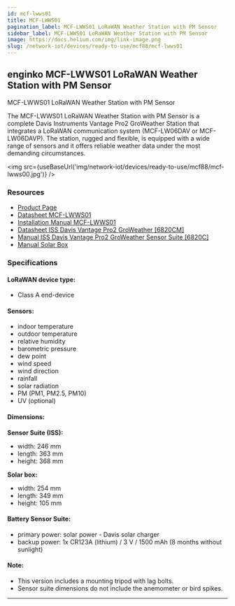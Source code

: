 ```yaml
---
id: mcf-lwws01
title: MCF-LWWS01
pagination_label: MCF-LWWS01 LoRaWAN Weather Station with PM Sensor
sidebar_label: MCF-LWWS01 LoRaWAN Weather Station with PM Sensor
image: https://docs.helium.com/img/link-image.png
slug: /network-iot/devices/ready-to-use/mcf88/mcf-lwws01
---
```



## enginko MCF-LWWS01 LoRaWAN Weather Station with PM Sensor

MCF-LWWS01 LoRaWAN Weather Station with PM Sensor

The MCF-LWWS01 LoRaWAN Weather Station with PM Sensor is a complete Davis Instruments Vantage Pro2
GroWeather Station that integrates a LoRaWAN communication system (MCF-LW06DAV or MCF-LW06DAVP). The
station, rugged and flexible, is equipped with a wide range of sensors and it offers reliable
weather data under the most demanding circumstances.

<img src={useBaseUrl('img/network-iot/devices/ready-to-use/mcf88/mcf-lwws00.jpg')} />

### Resources

- [Product Page](https://enginko.com/en/solutions/weather-station-lorawan-mcf-lwws00/)
- [Datasheet MCF-LWWS01](https://enginko.com/wp-content/uploads/2020/09/enginko%C2%AE_datasheet_MCF-LWWS00-01-02-03_EN013W01.pdf)
- [Installation Manual MCF-LWWS01](https://www.enginko.com/support/doku.php?id=manual_mcf-lwws0x)
- [Datasheet ISS Davis Vantage Pro2 GroWeather [6820CM]](https://cdn.shopify.com/s/files/1/0515/5992/3873/files/6820_6820C_Spec_Sheet_Web.pdf?v=1631307649)
- [Manual ISS Davis Vantage Pro2 GroWeather Sensor Suite [6820C]](https://cdn.shopify.com/s/files/1/0515/5992/3873/files/07395-289_UM_6820.pdf)
- [Manual Solar Box](https://cdn.shopify.com/s/files/1/0515/5992/3873/files/07395-326_IM_06612_06614.pdf)

### Specifications

#### LoRaWAN device type:

- Class A end-device

#### Sensors:

- indoor temperature
- outdoor temperature
- relative humidity
- barometric pressure
- dew point
- wind speed
- wind direction
- rainfall
- solar radiation
- PM (PM1, PM2.5, PM10)
- UV (optional)

#### Dimensions:

**Sensor Suite (ISS):**

- width: 246 mm
- length: 363 mm
- height: 368 mm

**Solar box:**

- width: 254 mm
- length: 349 mm
- height: 105 mm

#### Battery Sensor Suite:

- primary power: solar power - Davis solar charger
- backup power: 1x CR123A (lithium) / 3 V / 1500 mAh (8 months without sunlight)

#### Note:

- This version includes a mounting tripod with lag bolts.
- Sensor suite dimensions do not include the anemometer or bird spikes.

---
